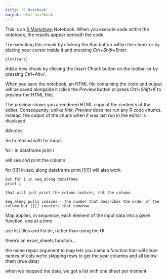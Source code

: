 ```yaml
---
title: "R Notebook"
output: html_notebook
---
```


This is an [R Markdown](http://rmarkdown.rstudio.com) Notebook. When you execute code within the notebook, the results appear beneath the code. 

Try executing this chunk by clicking the *Run* button within the chunk or by placing your cursor inside it and pressing *Ctrl+Shift+Enter*. 

```r
plot(cars)
```

Add a new chunk by clicking the *Insert Chunk* button on the toolbar or by pressing *Ctrl+Alt+I*.

When you save the notebook, an HTML file containing the code and output will be saved alongside it (click the *Preview* button or press *Ctrl+Shift+K* to preview the HTML file).

The preview shows you a rendered HTML copy of the contents of the editor. Consequently, unlike *Knit*, *Preview* does not run any R code chunks. Instead, the output of the chunk when it was last run in the editor is displayed.

##notes

So to remind with for loops. 

for i in dataframe
  print i
  
  will see and print the column
  
  for [[i]] in seq_along dataframe
    print [[i]]] will also work
    
    but for i in seq_along dataframe
    print i
    
    that will just print the column indices, not the column.
    
    Seq_along pulls indices - the number that describes the order of the column but [[]] counters that somehow
    
Map applies, in sequence, each element of the input data into a given function, one at a time

use list.files and list.dir, rather than using the UI

there's an excel_sheets function...

the name.repair argument to map lets you name a function that will clean names of cols
we're skipping rows to get the year columns and all below them (true data)

when we mapped the data, we got a list with one sheet per element

